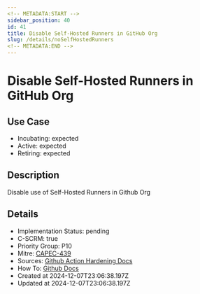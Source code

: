 ```yaml
---
<!-- METADATA:START -->
sidebar_position: 40
id: 41
title: Disable Self-Hosted Runners in GitHub Org
slug: /details/noSelfHostedRunners
<!-- METADATA:END -->
---
```


<!-- TITLE:START -->
# Disable Self-Hosted Runners in GitHub Org
<!-- TITLE:END -->

## Use Case
<!-- LEVELS:START -->
- Incubating: expected
- Active: expected
- Retiring: expected
<!-- LEVELS:END -->

<!-- DESCRIPTION:START -->
## Description
Disable use of Self-Hosted Runners in Github Org
<!-- DESCRIPTION:END -->

<!-- DETAILS:START -->
## Details
- Implementation Status: pending
- C-SCRM: true
- Priority Group: P10
- Mitre: [CAPEC-439](https://capec.mitre.org/data/definitions/439.html)
- Sources: [Github Action Hardening Docs](https://docs.github.com/en/actions/security-guides/security-hardening-for-github-actions#hardening-for-self-hosted-runners)
- How To: [Github Docs](https://docs.github.com/en/organizations/managing-organization-settings/disabling-or-limiting-github-actions-for-your-organization#limiting-the-use-of-self-hosted-runners)
- Created at 2024-12-07T23:06:38.197Z
- Updated at 2024-12-07T23:06:38.197Z
<!-- DETAILS:END -->
